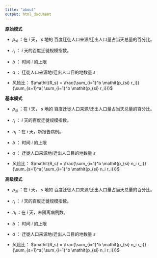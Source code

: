 ---
title: "about"
output: html_document
---


<b> 原始模式 </b>

- $\mathit{p_{si}}$ ：在 $i$ 天， $s$ 地的 百度迁徙人口来源/迁出人口量占当天总量的百分比。

- $\mathit{r_{i}}$ ： $i$ 天的百度迁徙规模指数。

- $b$ ： 时间 $i$ 的上限

- $a$ ： 迁徙人口来源地/迁出人口目的地数量 $s$ 

- 风险比： $\mathit{R_s}  = \frac{\sum_{i=1}^b \mathit{p_{si} r_i}}{\sum_{s=1}^a( \sum_{i=1}^b \mathit{p_{si} r_i})}$

<b> 基本模式 </b>

- $\mathit{p_{si}}$ ：在 $i$ 天， $s$ 地的 百度迁徙人口来源/迁出人口量占当天总量的百分比。

- $\mathit{r_{i}}$ ： $i$ 天的百度迁徙规模指数。

- $\mathit{n_{i}}$ ：在 $i$ 天，新报告病例。

- $b$ ： 时间 $i$ 的上限

- $a$ ： 迁徙人口来源地/迁出人口目的地数量 $s$ 

- 风险比： $\mathit{R_s}  = \frac{\sum_{i=1}^b \mathit{p_{si} n_i r_i}}{\sum_{s=1}^a( \sum_{i=1}^b \mathit{p_{si} n_i r_i})}$

<b> 高级模式 </b>

- $\mathit{p_{si}}$ ：在 $i$ 天， $s$ 地的 百度迁徙人口来源/迁出人口量占当天总量的百分比。

- $\mathit{r_{i}}$ ： $i$ 天的百度迁徙规模指数。

- $\mathit{n_{i}}$ ：在 $i$ 天，未隔离病例数。

- $b$ ： 时间 $i$ 的上限

- $a$ ： 迁徙人口来源地/迁出人口目的地数量 $s$ 


<!-- - $\mathit{O_{\alpha}}$ ：病例 $\alpha$ 发病日期。 -->

<!-- - $\mathit{I_{\alpha}}$ ：病例 $\alpha$ 隔离日期。 -->

- 风险比： $\mathit{R_s}  = \frac{\sum_{i=1}^b \mathit{p_{si} n_i r_i}}{\sum_{s=1}^a( \sum_{i=1}^b \mathit{p_{si} n_i r_i})}$

